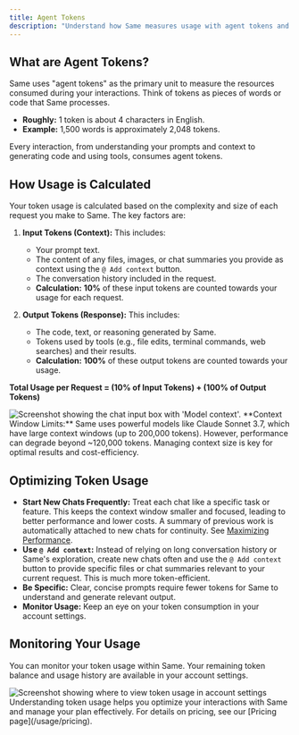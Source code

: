 ```yaml
---
title: Agent Tokens
description: "Understand how Same measures usage with agent tokens and how to optimize it."
---
```


## What are Agent Tokens?

Same uses "agent tokens" as the primary unit to measure the resources consumed during your interactions. Think of tokens as pieces of words or code that Same processes.

- **Roughly:** 1 token is about 4 characters in English.
- **Example:** 1,500 words is approximately 2,048 tokens.

Every interaction, from understanding your prompts and context to generating code and using tools, consumes agent tokens.

## How Usage is Calculated

Your token usage is calculated based on the complexity and size of each request you make to Same. The key factors are:

1.  **Input Tokens (Context):** This includes:

    - Your prompt text.
    - The content of any files, images, or chat summaries you provide as context using the `@ Add context` button.
    - The conversation history included in the request.
    - **Calculation:** **10%** of these input tokens are counted towards your usage for each request.

2.  **Output Tokens (Response):** This includes:
    - The code, text, or reasoning generated by Same.
    - Tokens used by tools (e.g., file edits, terminal commands, web searches) and their results.
    - **Calculation:** **100%** of these output tokens are counted towards your usage.

**Total Usage per Request = (10% of Input Tokens) + (100% of Output Tokens)**

<Frame caption="View total model context through the chat input box.">
  <img
    src="/images/model-context.png"
    alt="Screenshot showing the chat input box with 'Model context'."
  />
</Frame>

<Info>
  **Context Window Limits:** Same uses powerful models like Claude Sonnet 3.7,
  which have large context windows (up to 200,000 tokens). However, performance
  can degrade beyond ~120,000 tokens. Managing context size is key for optimal
  results and cost-efficiency.
</Info>

## Optimizing Token Usage

- **Start New Chats Frequently:** Treat each chat like a specific task or feature. This keeps the context window smaller and focused, leading to better performance and lower costs. A summary of previous work is automatically attached to new chats for continuity. See [Maximizing Performance](/performance/maximizing-performance).
- **Use `@ Add context`:** Instead of relying on long conversation history or Same's exploration, create new chats often and use the `@ Add context` button to provide specific files or chat summaries relevant to your current request. This is much more token-efficient.
- **Be Specific:** Clear, concise prompts require fewer tokens for Same to understand and generate relevant output.
- **Monitor Usage:** Keep an eye on your token consumption in your account settings.

## Monitoring Your Usage

You can monitor your token usage within Same. Your remaining token balance and usage history are available in your account settings.

<Frame caption="View your token usage in account settings">
  <img
    src="/images/view-usage.png"
    alt="Screenshot showing where to view token usage in account settings"
  />
</Frame>

<Info>
  Understanding token usage helps you optimize your interactions with Same and
  manage your plan effectively. For details on pricing, see our [Pricing
  page](/usage/pricing).
</Info>
